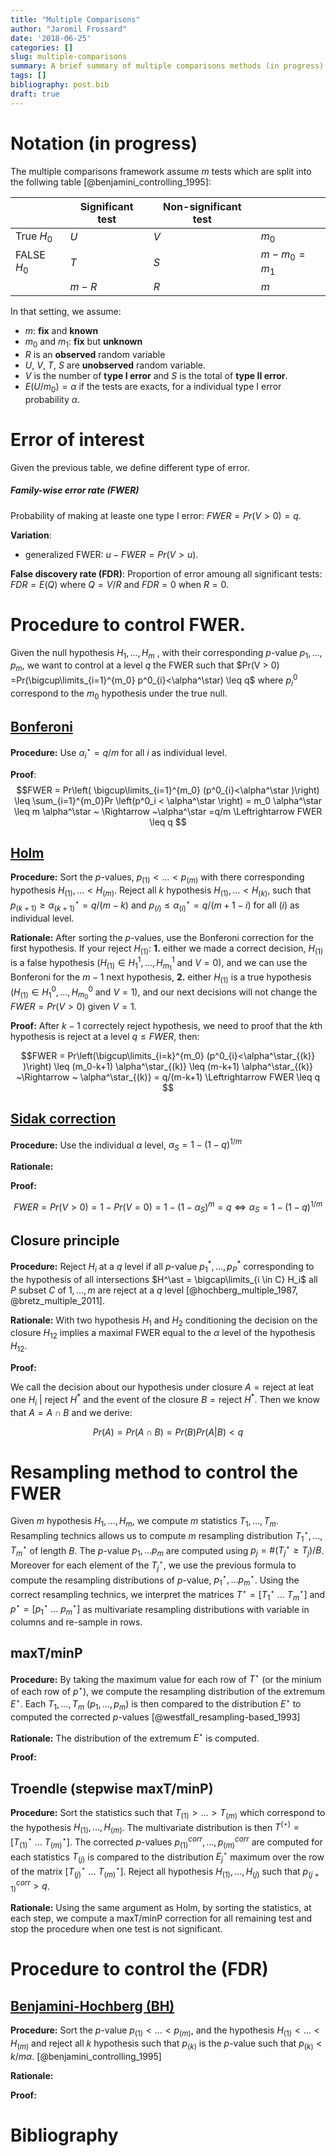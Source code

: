 ```yaml
---
title: "Multiple Comparisons"
author: "Jaromil Frossard"
date: '2018-06-25'
categories: []
slug: multiple-comparisons
summary: A brief summary of multiple comparisons methods (in progress)
tags: []
bibliography: post.bib
draft: true
---
```


# Notation (in progress)

The multiple comparisons framework assume $m$ tests which are split into the follwing table [@benjamini_controlling_1995]:


| | Significant test | Non-significant test | |
| --- | --- | --- | --- |
| True $H_0$   | $U$ | $V$ | $m_0$ |
| FALSE $H_0$ | $T$ | $S$ | $m-m_0 = m_1$ |
| | $m - R$ | $R$ | $m$ |


In that setting, we assume: 

* $m$: **fix** and **known**
* $m_0$ and $m_1$: **fix** but **unknown**
* $R$ is an **observed** random variable
* $U$, $V$, $T$, $S$ are **unobserved** random variable.
* $V$ is the number of **type I error** and $S$ is the total of **type II error**. 
* $E(U/m_0)=\alpha$ if the tests are exacts, for a individual type I error probability $\alpha$.  

# Error of interest

Given the previous table, we define different type of error.

##### Family-wise error rate (FWER)

Probability of making at leaste one type I error: $FWER = Pr(V>0) = q$.

__Variation__: 

* generalized FWER: $u-FWER = Pr(V > u)$.

__False discovery rate (FDR)__: Proportion of error amoung all significant tests: $FDR = E(Q)$ where $Q = V/R$ and $FDR = 0$ when $R=0$.

# Procedure to control FWER.

Given the null hypothesis $H_1, \dots, H_m$ , with their corresponding $p$-value $p_1, \dots, p_m$, we want to control at a level $q$ the FWER such that $Pr(V > 0) =Pr(\bigcup\limits_{i=1}^{m_0} p^0_{i}<\alpha^\star) \leq q$ where $p^0_i$ correspond to the $m_0$ hypothesis under the true null.

## [Bonferoni](https://en.wikipedia.org/wiki/Bonferroni_correction) 

__Procedure:__
Use $\alpha^\star_i = q/m$ for all $i$ as individual level.

__Proof__:
$$FWER =  Pr\left( \bigcup\limits_{i=1}^{m_0} (p^0_{i}<\alpha^\star )\right) \leq \sum_{i=1}^{m_0}Pr \left(p^0_i < \alpha^\star \right) = m_0 \alpha^\star \leq  m \alpha^\star ~ \Rightarrow ~\alpha^\star =q/m \Leftrightarrow FWER \leq q $$



## [Holm](https://en.wikipedia.org/wiki/Holm-Bonferroni_method)

__Procedure:__ 
Sort the $p$-values, $p_{(1)}< \dots< p_{(m)}$ with there corresponding hypothesis $H_{(1)}, \dots< H_{(m)}$. Reject all $k$ hypothesis $H_{(1)}, \dots< H_{(k)}$, such that $p_{(k+1)} \geq \alpha^\star_{(k+1)} = q/(m - k)$ and $p_{(i)} \leq \alpha^\star_{(i)} = q/(m+1 -i)$ for all $(i)$ as individual level.

__Rationale:__
After sorting the $p$-values, use the Bonferoni correction for the first hypothesis. If your reject $H_{(1)}$: __1.__ either we made a correct decision, $H_{(1)}$ is a false hypothesis ($H_{(1)} \in H^1_1,\dots, H^1_{m_1}$ and $V=0$), and we can use the Bonferoni for the $m-1$ next hypothesis, __2.__ either $H_{(1)}$ is a true hypothesis ($H_{(1)} \in H^0_1,\dots, H^0_{m_0}$ and $V=1$), and our next decisions will not change the $FWER=Pr(V>0)$ given $V=1$.

__Proof:__
After $k-1$ correctely reject hypothesis, we need to proof that the $k$th hypothesis is reject at a level $q\leq FWER$, then:

$$FWER =  Pr\left(\bigcup\limits_{i=k}^{m_0} (p^0_{i}<\alpha^\star_{(k)} )\right) \leq (m_0-k+1) \alpha^\star_{(k)} \leq (m-k+1) \alpha^\star_{(k)}  ~\Rightarrow ~ \alpha^\star_{(k)}  = q/(m-k+1) \Leftrightarrow FWER \leq q $$

## [Sidak correction](https://en.wikipedia.org/wiki/%C5%A0id%C3%A1k_correction)

__Procedure:__ 
Use the individual $\alpha$ level, $\alpha_S = 1-(1-q)^{1/m}$

__Rationale:__


__Proof:__

$$FWER =Pr(V>0)= 1-Pr(V=0)=1-(1-\alpha_S)^m =q \Leftrightarrow \alpha_S = 1-(1-q)^{1/m}$$


## Closure principle

__Procedure:__ 
Reject $H_i$ at a $q$ level if all $p$-value $p^\ast_{1},\dots,p^\ast_P$ corresponding to the hypothesis of all intersections $H^\ast = \bigcap\limits_{i \in C} H_i$ all $P$ subset $C$ of $1,\dots,m$ are reject at a $q$ level [@hochberg_multiple_1987, @bretz_multiple_2011].

__Rationale:__
With two hypothesis $H_1$ and $H_2$ conditioning the decision on the closure $H_{12}$ implies a maximal FWER equal to the $\alpha$ level of the hypothesis $H_{12}$.  

__Proof:__

We call the decision about our hypothesis under closure $A = \textrm{reject at leat one } H_i ~| \textrm{ reject } H^\ast$ and the event of the closure  $B = \textrm{reject } H^\ast$. Then we know that $A=A\cap B$ and we derive:

$$Pr(A) = Pr(A\cap B)  = Pr (B)Pr(A|B)< q$$

# Resampling method to control the FWER

Given $m$ hypothesis $H_{1}, \dots, H_{m}$, we compute $m$ statistics $T_{1}, \dots, T_{m}$. Resampling technics allows us to compute $m$ resampling distribution $T_{1}^\star, \dots, T_{m}^\star$ of length $B$. The $p$-value $p_{1}, \dots p_{m}$ are computed using $p_j =\# (T^\star_j \geq T_j)/B$. Moreover for each element of the $T^\star_j$, we use the previous formula to compute the resampling distributions of $p$-value, $p_{1}^\star, \dots p_{m}^\star$. Using the correct resampling technics, we interpret the matrices $T^\star =[T_{1}^\star~ \dots ~ T_{m}^\star]$ and $p^\star=[p_{1}^\star~\dots ~ p_{m}^\star]$ as multivariate resampling distributions with variable in columns and re-sample in rows.


## maxT/minP

__Procedure:__
By taking the maximum value for each row of $T^\star$ (or the minium of each row of $p^\star$), we compute the resampling distribution of the extremum $E^\star$. Each $T_{1}, \dots, T_{m}$ ($p_{1}, \dots, p_{m}$) is then compared to the distribution $E^\star$ to computed the corrected $p$-values [@westfall_resampling-based_1993]

__Rationale:__
The distribution of the extremum $E^\star$ is computed.

__Proof:__


## Troendle (stepwise maxT/minP)

__Procedure:__
Sort the statistics such that $T_{(1)}> \dots> T_{(m)}$ which correspond to the hypothesis $H_{(1)}, \dots, H_{(m)}$. The multivariate distribution is then  $T^{(\star)} = [ T_{(1)}^\star ~ \dots ~ T_{(m)}^\star]$. The corrected $p$-values $p_{(1)}^{corr},\dots,p_{(m)}^{corr}$ are computed for each statistics $T_{(j)}$ is compared to the distribution $E^\star_{j}$ maximum over the row of the matrix $[ T_{(j)}^\star ~ \dots ~ T_{(m)}^\star]$. Reject all hypothesis $H_{(1)}, \dots, H_{(j)}$ such that $p_{(j+1)}^{corr}>q$.

__Rationale:__
Using the same argument as Holm, by sorting the statistics, at each step, we compute a maxT/minP correction for all remaining test and stop the procedure when one test is not significant.


# Procedure to control the (FDR)

## [Benjamini-Hochberg (BH)](https://en.wikipedia.org/wiki/False_discovery_rate)


__Procedure:__
Sort the $p$-value $p_{(1)}<\dots <p_{(m)}$, and the hypothesis $H_{(1)}<\dots <H_{(m)}$ and reject all $k$ hypothesis such that $p_{(k)}$ is the $p$-value such that $p_{(k)}<k/m \alpha$. [@benjamini_controlling_1995]

__Rationale:__

__Proof:__


# Bibliography
